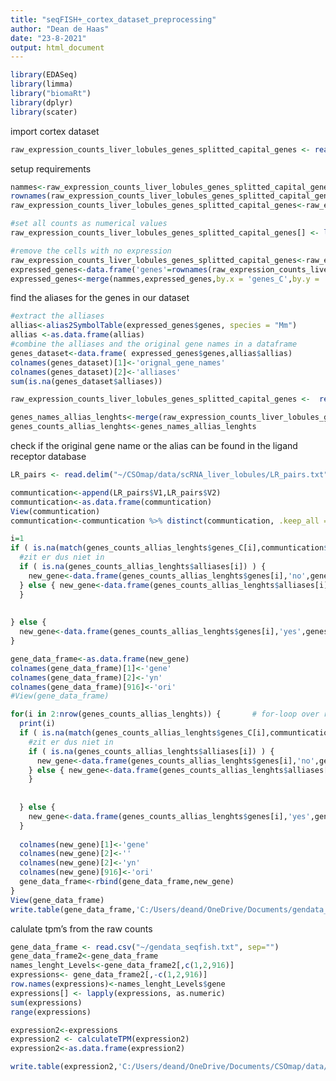 ---
title: "seqFISH+_cortex_dataset_preprocessing"
author: "Dean de Haas"
date: "23-8-2021"
output: html_document
---

```{r setup, include=FALSE}
library(EDASeq)
library(limma)
library("biomaRt")
library(dplyr)
library(scater)
```

import cortex dataset

```{r cars}
raw_expression_counts_liver_lobules_genes_splitted_capital_genes <- read.delim2("C:/Users/deand/OneDrive/Documents/cortex_data/cortrex_counts_with_capital_names.txt")

```

setup requirements

```{r cars}
nammes<-raw_expression_counts_liver_lobules_genes_splitted_capital_genes[,c(1,2)]
rownames(raw_expression_counts_liver_lobules_genes_splitted_capital_genes)<-raw_expression_counts_liver_lobules_genes_splitted_capital_genes$genes_C
raw_expression_counts_liver_lobules_genes_splitted_capital_genes<-raw_expression_counts_liver_lobules_genes_splitted_capital_genes[,-c(1,2)]      

#set all counts as numerical values
raw_expression_counts_liver_lobules_genes_splitted_capital_genes[] <- lapply(raw_expression_counts_liver_lobules_genes_splitted_capital_genes, as.numeric)

#remove the cells with no expression
raw_expression_counts_liver_lobules_genes_splitted_capital_genes<-raw_expression_counts_liver_lobules_genes_splitted_capital_genes[c(rowSums(raw_expression_counts_liver_lobules_genes_splitted_capital_genes)>0),]
expressed_genes<-data.frame('genes'=rownames(raw_expression_counts_liver_lobules_genes_splitted_capital_genes))
expressed_genes<-merge(nammes,expressed_genes,by.x = 'genes_C',by.y = 'genes')


```

find the aliases for the genes in our dataset

```{r cars}

#extract the alliases
allias<-alias2SymbolTable(expressed_genes$genes, species = "Mm")
allias <-as.data.frame(allias)
#combine the alliases and the original gene names in a dataframe
genes_dataset<-data.frame( expressed_genes$genes,allias$allias)
colnames(genes_dataset)[1]<-'orignal_gene_names'
colnames(genes_dataset)[2]<-'alliases'
sum(is.na(genes_dataset$alliases))

raw_expression_counts_liver_lobules_genes_splitted_capital_genes <-  read.delim2("C:/Users/deand/OneDrive/Documents/cortex_data/cortrex_counts_with_capital_names.txt")

genes_names_allias_lenghts<-merge(raw_expression_counts_liver_lobules_genes_splitted_capital_genes,genes_dataset, by.x= 'genes',by.y='orignal_gene_names')
genes_counts_allias_lenghts<-genes_names_allias_lenghts

```

check if the original gene name or the alias can be found in the ligand receptor database

```{r cars}
LR_pairs <- read.delim("~/CSOmap/data/scRNA_liver_lobules/LR_pairs.txt", header=FALSE)

communtication<-append(LR_pairs$V1,LR_pairs$V2)
communtication<-as.data.frame(communtication)
View(communtication)
communtication<-communtication %>% distinct(communtication, .keep_all = TRUE)

i=1
if ( is.na(match(genes_counts_allias_lenghts$genes_C[i],communtication$communtication)) ) {
  #zit er dus niet in
  if ( is.na(genes_counts_allias_lenghts$alliases[i]) ) {
    new_gene<-data.frame(genes_counts_allias_lenghts$genes[i],'no',genes_counts_allias_lenghts[i,3:915],genes_counts_allias_lenghts$alliases[i])
  } else { new_gene<-data.frame(genes_counts_allias_lenghts$alliases[i],'no',genes_counts_allias_lenghts[i,3:915],genes_counts_allias_lenghts$genes[i])
  }
  
  
} else {
  new_gene<-data.frame(genes_counts_allias_lenghts$genes[i],'yes',genes_counts_allias_lenghts[i,3:915],genes_counts_allias_lenghts$alliases[i])
}

gene_data_frame<-as.data.frame(new_gene)
colnames(gene_data_frame)[1]<-'gene'
colnames(gene_data_frame)[2]<-'yn'
colnames(gene_data_frame)[916]<-'ori'
#View(gene_data_frame)

for(i in 2:nrow(genes_counts_allias_lenghts)) {       # for-loop over rows
  print(i)
  if ( is.na(match(genes_counts_allias_lenghts$genes_C[i],communtication$communtication)) ) {
    #zit er dus niet in
    if ( is.na(genes_counts_allias_lenghts$alliases[i]) ) {
      new_gene<-data.frame(genes_counts_allias_lenghts$genes[i],'no',genes_counts_allias_lenghts[i,3:915],genes_counts_allias_lenghts$alliases[i])
    } else { new_gene<-data.frame(genes_counts_allias_lenghts$alliases[i],'no',genes_counts_allias_lenghts[i,3:915],genes_counts_allias_lenghts$genes[i])
    }
    
    
  } else {
    new_gene<-data.frame(genes_counts_allias_lenghts$genes[i],'yes',genes_counts_allias_lenghts[i,3:915],genes_counts_allias_lenghts$alliases[i])
  }
  
  colnames(new_gene)[1]<-'gene'
  colnames(new_gene)[2]<-''
  colnames(new_gene)[2]<-'yn'
  colnames(new_gene)[916]<-'ori'
  gene_data_frame<-rbind(gene_data_frame,new_gene)
}
View(gene_data_frame)
write.table(gene_data_frame,'C:/Users/deand/OneDrive/Documents/gendata_seqfish.txt')


```

calulate tpm's from the raw counts

```{r cars}
gene_data_frame <- read.csv("~/gendata_seqfish.txt", sep="")
gene_data_frame2<-gene_data_frame
names_lenght_Levels<-gene_data_frame2[,c(1,2,916)]
expressions<- gene_data_frame2[,-c(1,2,916)]
row.names(expressions)<-names_lenght_Levels$gene
expressions[] <- lapply(expressions, as.numeric)
sum(expressions)
range(expressions)

expression2<-expressions
expression2 <- calculateTPM(expression2)
expression2<-as.data.frame(expression2)

write.table(expression2,'C:/Users/deand/OneDrive/Documents/CSOmap/data/TPM_mouse_seqfish.txt')
```
